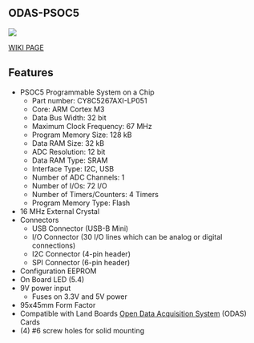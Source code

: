 == ODAS-PSOC5 ==

<IMG SRC="http://land-boards.com/blwiki/images/7/7c/ODAS-PSOC5-P682-X4-720px.jpg"></IMG>

[http://land-boards.com/blwiki/index.php?title=ODAS-PSOC5 WIKI PAGE]

== Features ==

* PSOC5 Programmable System on a Chip
** Part number: CY8C5267AXI-LP051
** Core: ARM Cortex M3
** Data Bus Width: 32 bit
** Maximum Clock Frequency: 67 MHz
** Program Memory Size: 128 kB
** Data RAM Size: 32 kB
** ADC Resolution: 12 bit
** Data RAM Type: SRAM
** Interface Type: I2C, USB
** Number of ADC Channels: 1
** Number of I/Os: 72 I/O
** Number of Timers/Counters: 4 Timers
** Program Memory Type: Flash
* 16 MHz External Crystal
* Connectors
** USB Connector (USB-B Mini)
** I/O Connector (30 I/O lines which can be analog or digital connections)
** I2C Connector (4-pin header)
** SPI Connector (6-pin header)
* Configuration EEPROM
* On Board LED (5.4)
* 9V power input
** Fuses on 3.3V and 5V power
*95x45mm Form Factor
* Compatible with Land Boards [[Open Data Acquisition System]] (ODAS) Cards
* (4) #6 screw holes for solid mounting

